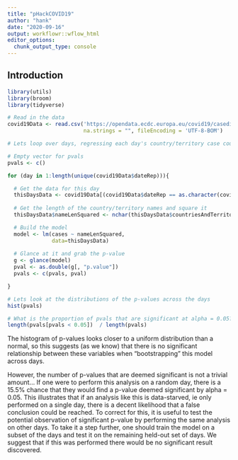 ```yaml
---
title: "pHackCOVID19"
author: "hank"
date: "2020-09-16"
output: workflowr::wflow_html
editor_options:
  chunk_output_type: console
---
```


## Introduction

```r

library(utils)
library(broom)
library(tidyverse)

# Read in the data
covid19Data <- read.csv('https://opendata.ecdc.europa.eu/covid19/casedistribution/csv', 
                        na.strings = "", fileEncoding = 'UTF-8-BOM')

```

```r

# Lets loop over days, regressing each day's country/territory case count on the square of the number of letters in each country's name :D

# Empty vector for pvals
pvals <- c()

for (day in 1:length(unique(covid19Data$dateRep))){

  # Get the data for this day
  thisDaysData <- covid19Data[(covid19Data$dateRep == as.character(covid19Data$dateRep[day])), ]
  
  # Get the length of the country/territory names and square it
  thisDaysData$nameLenSquared <- nchar(thisDaysData$countriesAndTerritories)^2

  # Build the model
  model <- lm(cases ~ nameLenSquared, 
              data=thisDaysData)
  
  # Glance at it and grab the p-value
  g <- glance(model)
  pval <- as.double(g[, "p.value"])
  pvals <- c(pvals, pval)

}

```

```r

# Lets look at the distributions of the p-values across the days
hist(pvals)

# What is the proportion of pvals that are significant at alpha = 0.05?
length(pvals[pvals < 0.05])  / length(pvals)

```

The histogram of p-values looks closer to a uniform distribution than a normal, so this suggests (as we know) that there is no significant relationship between these variables when "bootstrapping" this model across days.

However, the number of p-values that are deemed significant is not a trivial amount...
If one were to perform this analysis on a random day, there is a 15.5% chance that they would find a p-value deemed significant by alpha = 0.05. This illustrates that if an analysis like this is data-starved, ie only performed on a single day, there is a decent likelihood that a false conclusion could be reached. To correct for this, it is useful to test the potential observation of significant p-value by performing the same analysis on other days. To take it a step further, one should train the model on a subset of the days and test it on the remaining held-out set of days. We suggest that if this was performed there would be no significant result discovered. 



